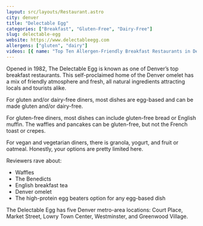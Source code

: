 ```yaml
---
layout: src/layouts/Restaurant.astro
city: denver
title: "Delectable Egg"
categories: ["Breakfast", "Gluten-Free", "Dairy-Free"]
slug: delectable-egg
website: https://www.delectableegg.com
allergens: ["gluten", "dairy"]
videos: [{ name: "Top Ten Allergen-Friendly Breakfast Restaurants in Denver, Colorado", url: "https://www.youtube.com/watch?v=h3YFkmc6GvU" }]
---
```


Opened in 1982, The Delectable Egg is known as one of Denver’s top breakfast restaurants. This self-proclaimed home of the Denver omelet has a mix of friendly atmosphere and fresh, all natural ingredients attracting locals and tourists alike.

For gluten and/or dairy-free diners, most dishes are egg-based and can be made gluten and/or dairy-free. 

For gluten-free diners, most dishes can include gluten-free bread or English muffin. The waffles and pancakes can be gluten-free, but not the French toast or crepes.

For vegan and vegetarian diners, there is granola, yogurt, and fruit or oatmeal. Honestly, your options are pretty limited here.

Reviewers rave about:
* Waffles
* The Benedicts
* English breakfast tea
* Denver omelet
* The high-protein egg beaters option for any egg-based dish

The Delectable Egg has five Denver metro-area locations: Court Place, Market Street, Lowry Town Center, Westminster, and Greenwood Village.
